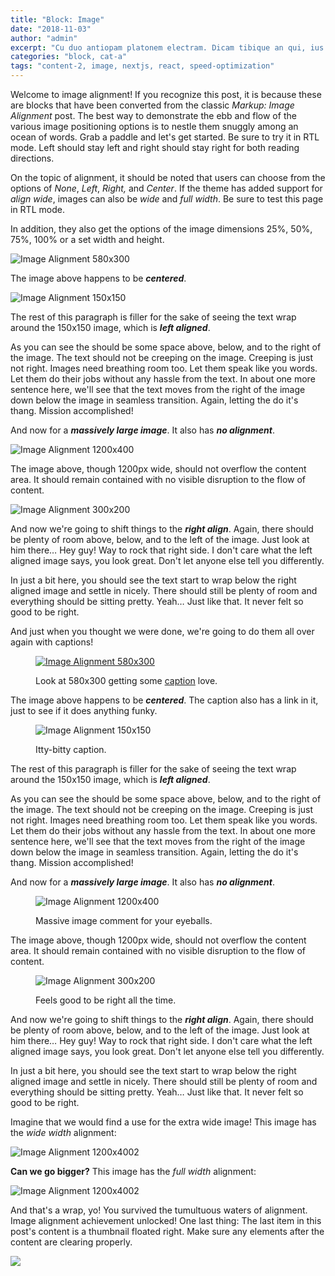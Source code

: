 ```yaml
---
title: "Block: Image"
date: "2018-11-03"
author: "admin"
excerpt: "Cu duo antiopam platonem electram. Dicam tibique an qui, ius ut integre rationibus, ad eos facilisi voluptatibus. Has et impetus labitur, ea duo laoreet sententiae. Hendrerit efficiendi voluptatibus has ea, corrumpit democritum eu sea"
categories: "block, cat-a"
tags: "content-2, image, nextjs, react, speed-optimization"
---
```


Welcome to image alignment! If you recognize this post, it is because these are blocks that have been converted from the classic _Markup: Image Alignment_ post. The best way to demonstrate the ebb and flow of the various image positioning options is to nestle them snuggly among an ocean of words. Grab a paddle and let's get started. Be sure to try it in RTL mode. Left should stay left and right should stay right for both reading directions.

On the topic of alignment, it should be noted that users can choose from the options of _None_, _Left_, _Right,_ and _Center_. If the theme has added support for _align wide_, images can also be _wide_ and _full width_. Be sure to test this page in RTL mode.

In addition, they also get the options of the image dimensions 25%, 50%, 75%, 100% or a set width and height.

![Image Alignment 580x300](/images/image-alignment-580x300-1.jpg)

The image above happens to be _**centered**_.

![Image Alignment 150x150](/images/image-alignment-150x150-1.jpg)

The rest of this paragraph is filler for the sake of seeing the text wrap around the 150x150 image, which is _**left aligned**_.

As you can see the should be some space above, below, and to the right of the image. The text should not be creeping on the image. Creeping is just not right. Images need breathing room too. Let them speak like you words. Let them do their jobs without any hassle from the text. In about one more sentence here, we'll see that the text moves from the right of the image down below the image in seamless transition. Again, letting the do it's thang. Mission accomplished!

And now for a _**massively large image**_. It also has _**no alignment**_.

![Image Alignment 1200x400](/images/image-alignment-1200x4002-1.jpg)

The image above, though 1200px wide, should not overflow the content area. It should remain contained with no visible disruption to the flow of content.

![Image Alignment 300x200](/images/image-alignment-300x200-1.jpg)

And now we're going to shift things to the _**right align**_. Again, there should be plenty of room above, below, and to the left of the image. Just look at him there… Hey guy! Way to rock that right side. I don't care what the left aligned image says, you look great. Don't let anyone else tell you differently.

In just a bit here, you should see the text start to wrap below the right aligned image and settle in nicely. There should still be plenty of room and everything should be sitting pretty. Yeah… Just like that. It never felt so good to be right.

And just when you thought we were done, we're going to do them all over again with captions!

<figure>

[![Image Alignment 580x300](/images/image-alignment-580x300-1.jpg)](https://en.support.wordpress.com/images/image-settings/)

<figcaption>

Look at 580x300 getting some [caption](https://en.support.wordpress.com/images/image-settings/ "Image Settings") love.

</figcaption>

</figure>

The image above happens to be _**centered**_. The caption also has a link in it, just to see if it does anything funky.

<figure>

![Image Alignment 150x150](/images/image-alignment-150x150-1.jpg)

<figcaption>

Itty-bitty caption.

</figcaption>

</figure>

The rest of this paragraph is filler for the sake of seeing the text wrap around the 150x150 image, which is _**left aligned**_.

As you can see the should be some space above, below, and to the right of the image. The text should not be creeping on the image. Creeping is just not right. Images need breathing room too. Let them speak like you words. Let them do their jobs without any hassle from the text. In about one more sentence here, we'll see that the text moves from the right of the image down below the image in seamless transition. Again, letting the do it's thang. Mission accomplished!

And now for a _**massively large image**_. It also has _**no alignment**_.

<figure>

![Image Alignment 1200x400](/images/image-alignment-1200x4002-1.jpg)

<figcaption>

Massive image comment for your eyeballs.

</figcaption>

</figure>

The image above, though 1200px wide, should not overflow the content area. It should remain contained with no visible disruption to the flow of content.

<figure>

![Image Alignment 300x200](/images/image-alignment-300x200-1.jpg)

<figcaption>

Feels good to be right all the time.

</figcaption>

</figure>

And now we're going to shift things to the _**right align**_. Again, there should be plenty of room above, below, and to the left of the image. Just look at him there… Hey guy! Way to rock that right side. I don't care what the left aligned image says, you look great. Don't let anyone else tell you differently.

In just a bit here, you should see the text start to wrap below the right aligned image and settle in nicely. There should still be plenty of room and everything should be sitting pretty. Yeah… Just like that. It never felt so good to be right.

Imagine that we would find a use for the extra wide image! This image has the _wide width_ alignment:

![Image Alignment 1200x4002](/images/image-alignment-1200x4002-1.jpg)

**Can we go bigger?** This image has the _full width_ alignment:

![Image Alignment 1200x4002](/images/image-alignment-1200x4002-1.jpg)

And that's a wrap, yo! You survived the tumultuous waters of alignment. Image alignment achievement unlocked! One last thing: The last item in this post's content is a thumbnail floated right. Make sure any elements after the content are clearing properly.

![](/images/manhattansummer.jpg)
